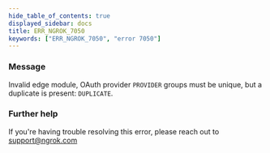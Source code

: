 ```yaml
---
hide_table_of_contents: true
displayed_sidebar: docs
title: ERR_NGROK_7050
keywords: ["ERR_NGROK_7050", "error 7050"]
---
```


### Message

Invalid edge module, OAuth provider `PROVIDER` groups must be unique, but a duplicate is present: `DUPLICATE`.

### Further help

If you're having trouble resolving this error, please reach out to [support@ngrok.com](mailto:support@ngrok.com?subject=Help%20with%20ERR_NGROK_7050)
